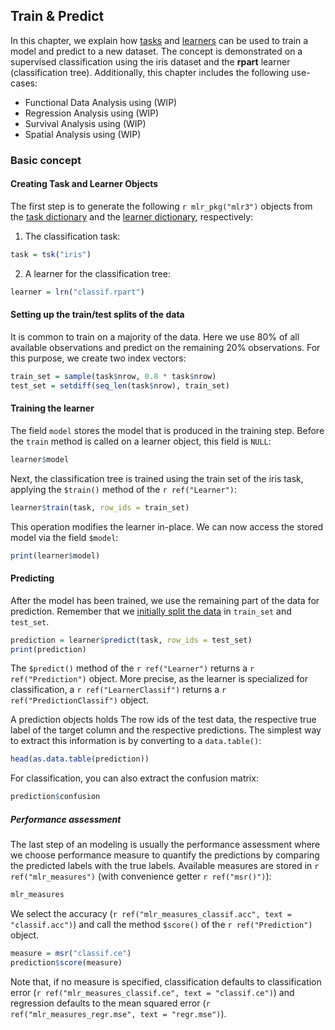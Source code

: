 ## Train & Predict {#train-predict}

In this chapter, we explain how [tasks](#tasks) and [learners](#learners) can be used to train a model and predict to a new dataset.
The concept is demonstrated on a supervised classification using the iris dataset and the **rpart** learner (classification tree).
Additionally, this chapter includes the following use-cases:

* Functional Data Analysis using <model name> (WIP)
* Regression Analysis using <model name> (WIP)
* Survival Analysis using <model name> (WIP)
* Spatial Analysis using <model name> (WIP)

### Basic concept

#### Creating Task and Learner Objects

The first step is to generate the following `r mlr_pkg("mlr3")` objects from the [task dictionary](#tasks) and the [learner dictionary](#learners), respectively:

1. The classification task:

```r
task = tsk("iris")
```

2. A learner for the classification tree:

```r
learner = lrn("classif.rpart")
```

#### Setting up the train/test splits of the data {#split-data}

It is common to train on a majority of the data.
Here we use 80% of all available observations and predict on the remaining 20% observations.
For this purpose, we create two index vectors:

```r
train_set = sample(task$nrow, 0.8 * task$nrow)
test_set = setdiff(seq_len(task$nrow), train_set)
```

#### Training the learner

The field `model` stores the model that is produced in the training step.
Before the `train` method is called on a learner object, this field is `NULL`:

```r
learner$model
```

Next, the classification tree is trained using the train set of the iris task, applying the `$train()` method of the `r ref("Learner")`:

```r
learner$train(task, row_ids = train_set)
```

This operation modifies the learner in-place.
We can now access the stored model via the field `$model`:

```r
print(learner$model)
```

#### Predicting

After the model has been trained, we use the remaining part of the data for prediction.
Remember that we [initially split the data](#split-data) in `train_set` and `test_set`.

```r
prediction = learner$predict(task, row_ids = test_set)
print(prediction)
```

The `$predict()` method of the `r ref("Learner")` returns a `r ref("Prediction")` object.
More precise, as the learner is specialized for classification, a `r ref("LearnerClassif")` returns a `r ref("PredictionClassif")` object.

A prediction objects holds The row ids of the test data, the respective true label of the target column and the respective predictions.
The simplest way to extract this information is by converting to a `data.table()`:

```r
head(as.data.table(prediction))
```

For classification, you can also extract the confusion matrix:

```r
prediction$confusion
```

##### Performance assessment

The last step of an modeling is usually the performance assessment where we choose performance measure to quantify the predictions by comparing the predicted labels with the true labels.
Available measures are stored in `r ref("mlr_measures")` (with convenience getter `r ref("msr()")`):

```r
mlr_measures
```

We select the accuracy (`r ref("mlr_measures_classif.acc", text = "classif.acc")`) and call the method `$score()` of the `r ref("Prediction")` object.

```r
measure = msr("classif.ce")
prediction$score(measure)
```

Note that, if no measure is specified, classification defaults to classification error (`r ref("mlr_measures_classif.ce", text = "classif.ce")`) and regression defaults to the mean squared error (`r ref("mlr_measures_regr.mse", text = "regr.mse")`).
